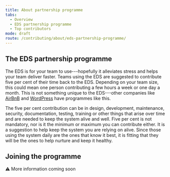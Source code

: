 ```yaml
---
title: About partnership programme
tabs:
  - Overview
  - EDS partnership programme
  - Top contributors
mode: draft
route: /contributing/about/eds-partnership-programme/
---
```


## The EDS partnership programme

The EDS is for your team to use---hopefully it alleviates stress and helps your team deliver faster. Teams using the EDS are suggested to contribute five per cent of their time back to the EDS. Depending on your team size, this could mean one person contributing a few hours a week or one day a month. This is not something unique to the EDS---other companies like [AirBnB](https://airbnb.design/systems-thinking-unlocked/) and [WordPress](https://ma.tt/2014/09/five-for-the-future/) have programmes like this.

The five per cent contribution can be in design, development, maintenance, security, documentation, testing, training or other things that arise over time and are needed to keep the system alive and well. Five per cent is not mandatory, nor is it the minimum or maximum you can contribute either. It is a suggestion to help keep the system you are relying on alive. Since those using the system daily are the ones that know it best, it is fitting that they will be the ones to help nurture and keep it healthy.

## Joining the programme

:warning: More information coming soon
